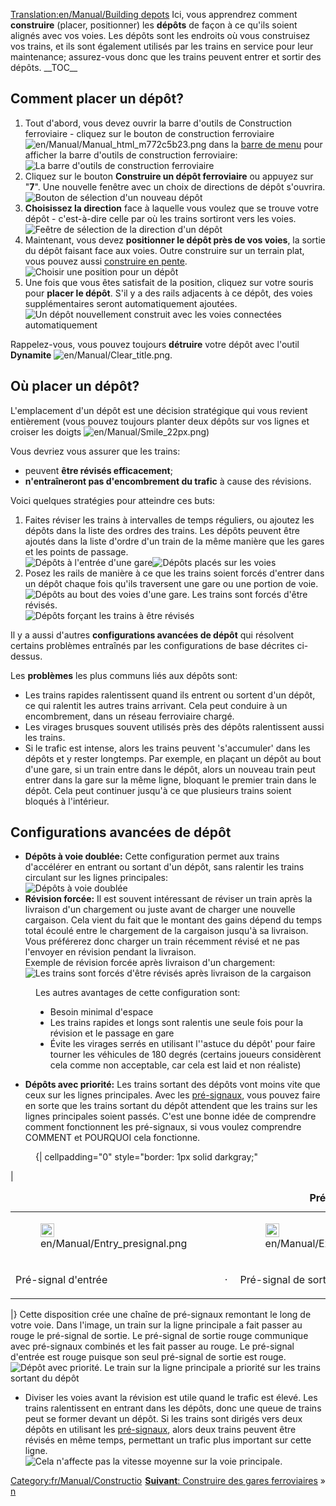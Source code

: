 [[Translation:en/Manual/Building depots]]
{{fr/Manual/Tutorial/Tutoriel}}{{en/Note|Cette page ne décrit que les dépôts ferroviaires. Il y a aussi des [[fr/Manual/Dépôts|dépôts]] pour les autres types de transport.}}
Ici, vous apprendrez comment '''construire''' (placer, positionner) les '''dépôts''' de façon à ce qu'ils soient alignés avec vos voies.
Les dépôts sont les endroits où vous construisez vos trains, et ils sont également utilisés par les trains en service pour leur maintenance; assurez-vous donc que les trains peuvent entrer et sortir des dépôts.
__TOC__
== Comment placer un dépôt? ==
#Tout d'abord, vous devez ouvrir la barre d'outils de Construction ferroviaire - cliquez sur le bouton de construction ferroviaire [[File:en/Manual/Manual html m772c5b23.png]] dans la [[fr/Manual/Interface#la-barre-de-menu|barre de menu]] pour afficher la barre d'outils de construction ferroviaire:<br/>[[File:en/Manual/Railroad Construction.png|none|frame|La barre d'outils de construction ferroviaire]]
#Cliquez sur le bouton '''Construire un dépôt ferroviaire''' ou appuyez sur "'''7'''". Une nouvelle fenêtre avec un choix de directions de dépôt s'ouvrira.<br/>[[File:en/Manual/New depot.png|none|frame|Bouton de sélection d'un nouveau dépôt]]
#'''Choisissez la direction''' face à laquelle vous voulez que se trouve votre dépôt - c'est-à-dire celle par où les trains sortiront vers les voies.<br/>[[File:en/Manual/Depot direction.png|none|frame|Feêtre de sélection de la direction d'un dépôt]]
#Maintenant, vous devez '''positionner le dépôt près de vos voies''', la sortie du dépôt faisant face aux voies. Outre construire sur un terrain plat, vous pouvez aussi [[fr/Archive/Manual/Settings/Construire en pente|construire en pente]].<br/>[[File:en/Manual/Depot position.png|none|frame|Choisir une position pour un dépôt]]
#Une fois que vous êtes satisfait de la position, cliquez sur votre souris pour '''placer le dépôt'''. S'il y a des rails adjacents à ce dépôt, des voies supplémentaires seront automatiquement ajoutées.<br/>[[File:en/Manual/New depot placed.png|none|frame|Un dépôt nouvellement construit avec les voies connectées automatiquement]]

Rappelez-vous, vous pouvez toujours '''détruire''' votre dépôt avec l'outil '''Dynamite''' [[File:en/Manual/Clear title.png]].

== Où placer un dépôt? ==
L'emplacement d'un dépôt est une décision stratégique qui vous revient entièrement (vous pouvez toujours planter deux dépôts sur vos lignes et croiser les doigts [[File:en/Manual/Smile 22px.png]])

Vous devriez vous assurer que les trains:
* peuvent '''être révisés efficacement''';
* '''n'entraîneront pas d'encombrement du trafic''' à cause des révisions.

Voici quelques stratégies pour atteindre ces buts:
#Faites réviser les trains à intervalles de temps réguliers, ou ajoutez les dépôts dans la liste des ordres des trains. Les dépôts peuvent être ajoutés dans la liste d'ordre d'un train de la même manière que les gares et les points de passage.<br/>[[File:en/Manual/Depot at station entrance.png|none|frame|Dépôts à l'entrée d'une gare]][[File:en/Manual/Depots-basic.png|none|frame|Dépôts placés sur les voies]]
#Posez les rails de manière à ce que les trains soient forcés d'entrer dans un dépôt chaque fois qu'ils traversent une gare ou une portion de voie.<br/>[[File:en/Manual/Depot end of station.png|none|frame|Dépôts au bout des voies d'une gare. Les trains sont forcés d'être révisés.]][[File:en/Manual/Depots-forced.png|none|frame|Dépôts forçant les trains à être révisés]]

Il y a aussi d'autres '''configurations avancées de dépôt''' qui résolvent certains problèmes entraînés par les configurations de base décrites ci-dessus.

Les '''problèmes''' les plus communs liés aux dépôts sont:
* Les trains rapides ralentissent quand ils entrent ou sortent d'un dépôt, ce qui ralentit les autres trains arrivant. Cela peut conduire à un encombrement, dans un réseau ferroviaire chargé.
* Les virages brusques souvent utilisés près des dépôts ralentissent aussi les trains.
* Si le trafic est intense, alors les trains peuvent 's'accumuler' dans les dépôts et y rester longtemps. Par exemple, en plaçant un dépôt au bout d'une gare, si un train entre dans le dépôt, alors un nouveau train peut entrer dans la gare sur la même ligne, bloquant le premier train dans le dépôt. Cela peut continuer jusqu'à ce que plusieurs trains soient bloqués à l'intérieur.

== Configurations avancées de dépôt ==
*'''Dépôts à voie doublée:''' Cette configuration permet aux trains d'accélérer en entrant ou sortant d'un dépôt, sans ralentir les trains circulant sur les lignes principales:<br/>[[File:en/Manual/Depots-at-both-lines.png|none|frame|Dépôts à voie doublée]]
*'''Révision forcée:''' Il est souvent intéressant de réviser un train après la livraison d'un chargement ou juste avant de charger une nouvelle cargaison. Cela vient du fait que le montant des gains dépend du temps total écoulé entre le chargement de la cargaison jusqu'à sa livraison. Vous préférerez donc charger un train récemment révisé et ne pas l'envoyer en révision pendant la livraison.<br/>Exemple de révision forcée après livraison d'un chargement:<br/>[[File:en/Manual/Unload-then-service.png|none|frame|Les trains sont forcés d'être révisés après livraison de la cargaison]]
:Les autres avantages de cette configuration sont:
:* Besoin minimal d'espace
:* Les trains rapides et longs sont ralentis une seule fois pour la révision et le passage en gare
:* Évite les virages serrés en utilisant l''astuce du dépôt' pour faire tourner les véhicules de 180 degrés (certains joueurs considèrent cela comme non acceptable, car cela est laid et non réaliste)
*'''Dépôts avec priorité:''' Les trains sortant des dépôts vont moins vite que ceux sur les lignes principales. Avec les [[fr/Manual/Signaux#signaux-dependants|pré-signaux]], vous pouvez faire en sorte que les trains sortant du dépôt attendent que les trains sur les lignes principales soient passés. C'est une bonne idée de comprendre comment fonctionnent les pré-signaux, si vous voulez comprendre COMMENT et POURQUOI cela fonctionne.
:{| cellpadding="0" style="border: 1px solid darkgray;"
|
{| cellpadding="0" cellspacing="0" border="0" align="center"
|+'''Pré-signaux'''
|- align="center"
|[[File:en/Manual/Entry presignal.png|22px]]
|
|[[File:en/Manual/Exit presignal.png|22px]]
|
|[[File:en/Manual/Combo presignal.png|22px]]
|- align="center"
|Pré-signal d'entrée
|&nbsp;&middot;&nbsp;
|Pré-signal de sortie
|&nbsp;&middot;&nbsp;
|Pré-signal combiné
|}
|}
Cette disposition crée une chaîne de pré-signaux remontant le long de votre voie. Dans l'image, un train sur la ligne principale a fait passer au rouge le pré-signal de sortie. Le pré-signal de sortie rouge communique avec pré-signaux combinés et les fait passer au rouge. Le pré-signal d'entrée est rouge puisque son seul pré-signal de sortie est rouge.<br/>[[File:en/Manual/Right-of-way depot.png|none|frame|Dépôt avec priorité. Le train sur la ligne principale a priorité sur les trains sortant du dépôt]]

*Diviser les voies avant la révision est utile quand le trafic est élevé. Les trains ralentissent en entrant dans les dépôts, donc une queue de trains peut se former devant un dépôt. Si les trains sont dirigés vers deux dépôts en utilisant les [[fr/Manual/Signaux#signaux-dependants|pré-signaux]], alors deux trains peuvent être révisés en même temps, permettant un trafic plus important sur cette ligne.<br/>[[File:en/Manual/Split-before-servicing.png|none|frame|Cela n'affecte pas la vitesse moyenne sur la voie principale.]]
<span style="float: right">[[fr/Manual/Construction de gares|'''Suivant''': Construire des gares ferroviaires]] &raquo;</span>

[[Category:fr/Manual/Construction]]
